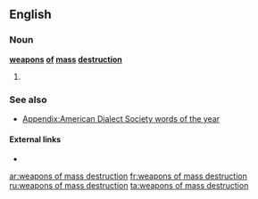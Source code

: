 ==English==

===Noun===
'''[[weapons]] [[of]] [[mass]] [[destruction]]'''

# {{plural of|weapon of mass destruction}}

===See also===
* [[Appendix:American Dialect Society words of the year]]

====External links====
{{rfc-level|External links at L4+ not in L3 POS section|lang=en}}
* {{pedialite}}

[[ar:weapons of mass destruction]]
[[fr:weapons of mass destruction]]
[[ru:weapons of mass destruction]]
[[ta:weapons of mass destruction]]